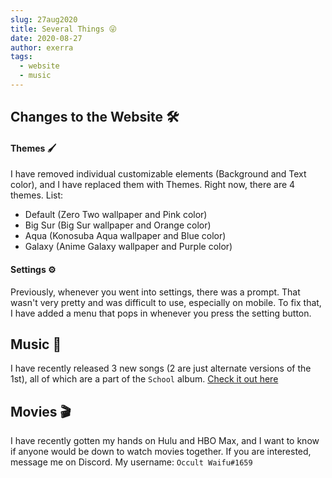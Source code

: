 ---
slug: 27aug2020
title: Several Things 😜
date: 2020-08-27
author: exerra
tags:
  - website
  - music
---

## Changes to the Website 🛠

#### Themes 🖌

I have removed individual customizable elements (Background and Text color), and I have replaced them with Themes. Right now, there are 4 themes.
List:

* Default (Zero Two wallpaper and Pink color)
* Big Sur (Big Sur wallpaper and Orange color)
* Aqua (Konosuba Aqua wallpaper and Blue color)
* Galaxy (Anime Galaxy wallpaper and Purple color)

#### Settings ⚙

Previously, whenever you went into settings, there was a prompt. That wasn't very pretty and was difficult to use, especially on mobile. To fix that, I have added a menu that pops in whenever you press the setting button.

## Music 🎵

I have recently released 3 new songs (2 are just alternate versions of the 1st), all of which are a part of the `School` album. [Check it out here](https://soundcloud.com/exerraa)

## Movies 🎬

I have recently gotten my hands on Hulu and HBO Max, and I want to know if anyone would be down to watch movies together. If you are interested, message me on Discord. My username: `Occult Waifu#1659`
